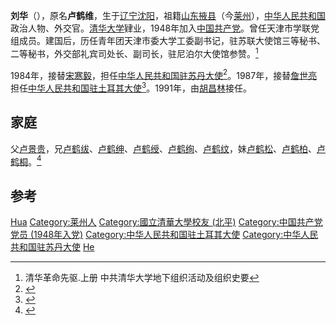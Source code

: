 {{Otheruses|劉華|other=同名或類似名的其它條目描述}}
'''刘华'''（{{bd|1927年|10月8日}}），原名'''卢鹤维'''，生于[[辽宁|辽宁]][[沈阳|沈阳]]，祖籍[[山东|山东]][[掖县|掖县]]（今[[莱州|莱州]]），[[中华人民共和国|中华人民共和国]]政治人物、外交官。[[清华大学|清华大学]]肄业，1948年加入[[中国共产党|中国共产党]]。曾任天津市学联党组成员。建国后，历任青年团天津市委大学工委副书记，驻苏联大使馆三等秘书、二等秘书，外交部礼宾司处长、副司长，驻尼泊尔大使馆参赞。<ref>清华革命先驱.上册 中共清华大学地下组织活动及组织史要</ref>

1984年，接替[[宋寒毅|宋寒毅]]，担任[[中国驻苏丹大使列表|中华人民共和国驻苏丹大使]]<ref>{{cite web|author=中华人民共和国外交部|title=中国驻苏丹历任大使|url=http://www.mfa.gov.cn/chn/pds/ziliao/wjrw/2167/2169/t9166.htm|publisher=中华人民共和国外交部|accessdate=2012-03-09}}</ref>。1987年，接替[[詹世亮|詹世亮]]担任[[中国驻土耳其大使列表|中华人民共和国驻土耳其大使]]<ref>{{cite web|author=中华人民共和国外交部|title=中国驻土耳其历任大使|url=http://www.mfa.gov.cn/chn/pds/ziliao/wjrw/2167/2169/t9168.htm|publisher=中华人民共和国外交部|accessdate=2012-03-03}}</ref>。1991年，由[[胡昌林|胡昌林]]接任。

== 家庭 ==
父[[卢景贵|卢景贵]]，兄[[卢鹤绂|卢鹤绂]]、[[卢鹤绅|卢鹤绅]]、[[卢鹤绶|卢鹤绶]]、[[卢鹤绚|卢鹤绚]]、[[卢鹤纹|卢鹤纹]]，妹[[卢鹤松|卢鹤松]]、[[卢鹤柏|卢鹤柏]]、[[卢鹤桐|卢鹤桐]]。<ref>{{Cite web|title=贵州路吉安别墅1号卢景贵旧居：青年“海归”挑起铁路大梁-搜狐文化频道|url=http://cul.sohu.com/20100819/n274322706.shtml|accessdate=2019-08-31|work=cul.sohu.com|archive-date=2019-08-31|archive-url=https://web.archive.org/web/20190831072749/http://cul.sohu.com/20100819/n274322706.shtml|dead-url=no}}</ref>

== 参考 ==
{{reflist}}

{{start box}}
{{s-dip}}
{{succession box|[[詹世亮|詹世亮]]|[[胡昌林|胡昌林]]|[[中国驻土耳其大使列表|中华人民共和国驻土耳其大使]]|1987年6月-1991年10月}}
{{succession box|[[宋寒毅|宋寒毅]]|[[惠震|惠震]]|[[中国驻苏丹大使列表|中华人民共和国驻苏丹大使]]|1984年11月-1987年8月}}
{{end box}}

{{山东人物小作品}}

{{Authority control}}
{{DEFAULTSORT:Liu刘}}
[[Category:刘姓|Hua]]
[[Category:莱州人|Category:莱州人]]
[[Category:國立清華大學校友_(北平)|Category:國立清華大學校友 (北平)]]
[[Category:中国共产党党员_(1948年入党)|Category:中国共产党党员 (1948年入党)]]
[[Category:中华人民共和国驻土耳其大使|Category:中华人民共和国驻土耳其大使]]
[[Category:中华人民共和国驻苏丹大使|Category:中华人民共和国驻苏丹大使]]
[[Category:盧姓|He]]